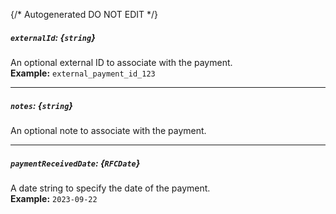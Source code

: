 {/* Autogenerated DO NOT EDIT  */}
##### `externalId`: *{`string`}*
An optional external ID to associate with the payment.
<br/>
**Example:** `external_payment_id_123`

---
##### `notes`: *{`string`}*
An optional note to associate with the payment.

---
##### `paymentReceivedDate`: *{`RFCDate`}*
A date string to specify the date of the payment.
<br/>
**Example:** `2023-09-22`


